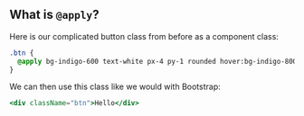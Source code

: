 ## What is `@apply`?

Here is our complicated button class from before as a component class:

```css
.btn {
  @apply bg-indigo-600 text-white px-4 py-1 rounded hover:bg-indigo-800 active:bg-indigo-900 transform active:translate-y-1 transition hover:ring-2 hover:ring-indigo-400;
}
```

We can then use this class like we would with Bootstrap:

```jsx
<div className="btn">Hello</div>
```
